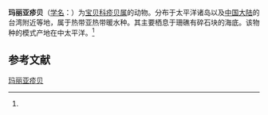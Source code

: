 {{Speciesbox
| name = 玛丽亚疹贝
| status = 
| status_system = 
| image = 
| genus = Pustularia
| species = mariae
| authority = (Schilder, 1927)<ref name='id10640'>{{cite web| url =http://www.bioinfo.cn/db05/BjdwSpecies.php?action=view&id=10640| title =玛丽亚疹贝| work =《中国动物物种编目数据库》| publisher =中国科学院微生物研究所| author =中国科学院动物研究所| accessdate =2009-04-28| deadurl =yes| archiveurl =https://web.archive.org/web/20160305052859/http://www.bioinfo.cn/db05/BjdwSpecies.php?action=view&id=10640| archivedate =2016-03-05}}</ref>
}}

'''玛丽亚疹贝'''（[[学名|学名]]：{{lang|la|''Pustularia mariae''}}）为[[宝贝科|宝贝科]][[疹贝属|疹贝属]]的动物。分布于太平洋诸岛以及[[中国大陆|中国大陆]]的台湾附近等地，属于热带亚热带暖水种。其主要栖息于珊礁有碎石块的海底。该物种的模式产地在中太平洋。<ref name='id10640'/>

== 参考文献 ==
{{reflist}}

{{Wikispecies|Pustularia mariae}}
{{Taxonbar|from=Q15224201}}

[[Category:疹贝属|玛丽亚疹贝]]


{{软体动物小作品}}